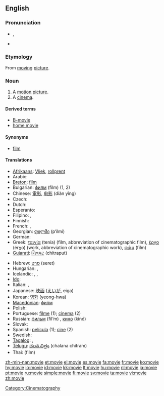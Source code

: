 ==English==

===Pronunciation===
* {{IPA|/ˈmuːvi/}}, {{SAMPA|/'mu:vi/}}
* {{audio|en-us-movie.ogg|Audio (US)}}
*: {{rhymes|uːvi}}

===Etymology===
From [[moving]] [[picture]].

===Noun===
{{en-noun}}

# A [[motion picture]].
# A [[cinema]].

====Derived terms====
* [[B-movie]]
* [[home movie]]

====Synonyms====
* [[film]]

====Translations====
{{trans-top|motion picture}}
* [[Afrikaans]]: [[Vliek]], [[rollprent]]
* Arabic: {{Arab|[[فيلم]]}} {{IPAchar|(film)}} {{m}}
* [[Breton]]: [[film]] {{m}}
* Bulgarian: [[филм]] (film) {{m}} (1, 2)
* Chinese: [[電影]], [[电影]] (diàn yǐng)
* Czech: {{t+|cs|film|m}}
* Dutch: {{t+|nl|film|m}}
* Esperanto: {{t-|eo|filmo|xs=Esperanto}}
* Filipino: {{tø|fil|pelikula}},  {{tø|fil|sine}}
* Finnish: {{t+|fi|elokuva}}
* French: {{t+|fr|cinéma|m}}, {{t+|fr|film|m}}
* Georgian: [[ფილმი]] (p‘ilmi)
* German: {{t+|de|Film|m}}
* Greek: [[ταινία]] (tenía) {{f}} (film, abbreviation of cinematographic film), [[έργο]] (érɣo) {{n}} (work, abbreviation of cinematographic work), [[φιλμ]] (film) {{n}}
* [[Gujarati]]: [[ચિત્રપટ]] (chitraput)
{{trans-mid}}
* Hebrew: [[סרט]] (seret) {{m}}
* Hungarian: {{t+|hu|film}}, {{t+|hu|mozi}}
* Icelandic: {{t+|is|bíómynd|f}}, {{t+|is|mynd|f}}, {{t+|is|kvikmynd|f}}
* [[Ido]]: {{t+|io|filmo|xs=Ido}}
* Italian: {{t+|it|cinema|m}}, {{t+|it|film|m}}
* Japanese: [[映画]] ([[えいが]], eiga)
* Korean: [[영화]] (yeong-hwa)
* [[Macedonian]]: [[филм]] {{m}}
* Polish: {{t+|pl|film|m}}
* Portuguese: [[filme]] {{m}} (1); [[cinema]] {{m}} (2)
* Russian: [[фильм]] (fil’m) {{m}}, [[кино]] (kinó) {{n}} {{indeclinable}}
* Slovak: {{t-|sk|film|m}}
* Spanish: [[película]] {{f}} (1); [[cine]] {{m}} (2)
* Swedish: {{t+|sv|bio|c}}
* [[Tagalog]]: {{t|tl|pelikula|xs=Tagalog}},  {{t-|tl|sine|xs=Tagalog}}
* [[Telugu]]: [[చలన చిత్రం]] (chalana chitram)
* Thai: {{Thai|[[ฟิล์ม]]}} (film)
{{trans-bottom}}

[[Category:Cinematography]]

[[zh-min-nan:movie]]
[[et:movie]]
[[el:movie]]
[[es:movie]]
[[fa:movie]]
[[fr:movie]]
[[ko:movie]]
[[hy:movie]]
[[io:movie]]
[[id:movie]]
[[kk:movie]]
[[lt:movie]]
[[hu:movie]]
[[nl:movie]]
[[ja:movie]]
[[pt:movie]]
[[ru:movie]]
[[simple:movie]]
[[fi:movie]]
[[sv:movie]]
[[ta:movie]]
[[vi:movie]]
[[zh:movie]]